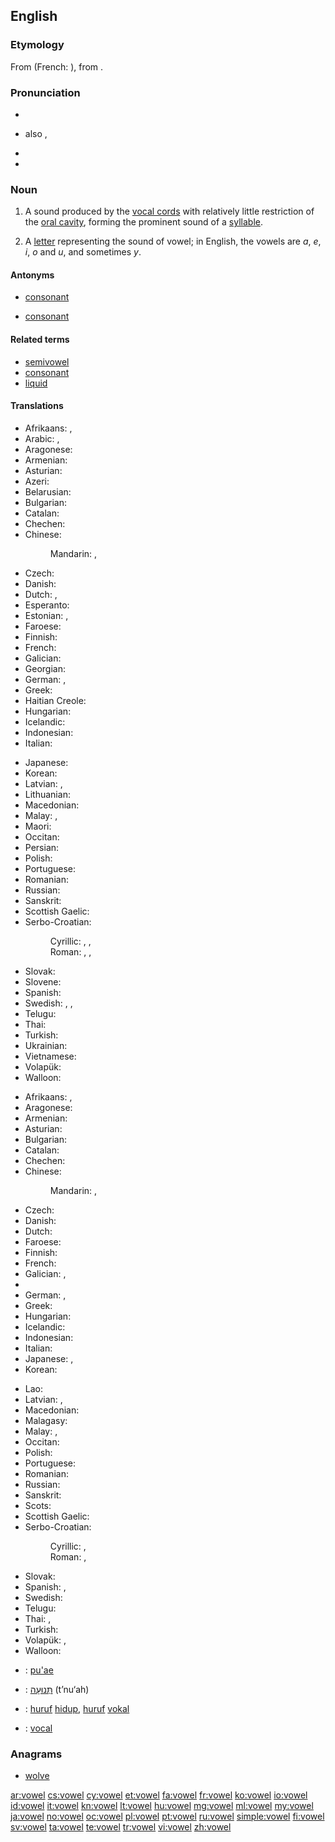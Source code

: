==English==
{{wikipedia}}

===Etymology===
From {{etyl|fro}} {{term|vouel|lang=fro}} (French: {{term|voyelle|lang=fr}}), from {{etyl|la}} {{term|vocalis|vōcālis|voiced|lang=la}}.

===Pronunciation===
* {{IPA|/ˈvaʊəl/}}
* {{a|US}} also {{IPA|/vaʊl/}}, {{X-SAMPA|/vaUl/}}
* {{audio|en-us-vowel.ogg|Audio (US)}}
* {{rhymes|aʊəl|aʊl}}

===Noun===
{{en-noun}}

# {{phonetics}} A sound produced by the [[vocal cords]] with relatively little restriction of the [[oral cavity]], forming the prominent sound of a [[syllable]].
# A [[letter]] representing the sound of vowel; in English, the vowels are ''a'', ''e'', ''i'', ''o'' and ''u'', and sometimes ''y''.

====Antonyms====
* {{sense|sound}} [[consonant]]
* {{sense|letter}} [[consonant]]

====Related terms====
* [[semivowel]]
* [[consonant]]
* [[liquid]]

====Translations====
{{trans-top|sound}}
* Afrikaans: {{t+|af|klinker}}, {{t+|af|vokaal}}
* Arabic: {{t-|ar|مصوت|m|tr=muṣawwat}}, {{t-|ar|حركة|f|tr=Háraka}}
* Aragonese: {{t-|an|vocal|f}}
* Armenian: {{t-|hy|ձայնավոր|tr=jaynavor}}
* Asturian: {{t-|ast|vocal|f}}
* Azeri: {{t|az|sait}}
* Belarusian: {{t|be|галосны|m|tr=halósny|sc=Cyrl}}
* Bulgarian: {{t+|bg|гласна|f|tr=glásna|sc=Cyrl}}
* Catalan: {{t+|ca|vocal|f}}
* Chechen: {{tø|ce|мукъаме}}
* Chinese:
*: Mandarin: {{t-|cmn|母音|tr=mǔyīn|sc=Hani}}, {{t-|cmn|元音|tr=yuányīn|sc=Hani}}
* Czech: {{t-|cs|samohláska|f}}
* Danish: {{t-|da|vokal|c}}
* Dutch: {{t+|nl|klinker|m}}, {{t-|nl|klinkerklank|m}}
* Esperanto: {{t-|eo|vokalo}}
* Estonian: {{t|et|täishäälik}}, {{t|et|vokaal}}
* Faroese: {{t-|fo|sjálvljóð|n}}
* Finnish: {{t+|fi|vokaali}}
* French: {{t+|fr|voyelle|f}}
* Galician: {{t+|gl|vogal|f}}
* Georgian: {{t|ka|ხმოვანი|tr=xmovani|sc=Geor}}
* German: {{t+|de|Vokal|m}}, {{t+|de|Selbstlaut|m}}
* Greek: {{t+|el|φωνήεν|n|tr=foníen|sc=Grek}}
* Haitian Creole: {{tø|ht|vwayèl}}
* Hungarian: {{t+|hu|magánhangzó}}
* Icelandic: {{t+|is|sérhljóð|n}}
* Indonesian: {{t+|id|vokal}}
* Italian: {{t+|it|vocale|f}}
{{trans-mid}}
* Japanese: {{t+|ja|母音|tr=ぼいん, boin}}
* Korean: {{t+|ko|모음|tr=mo-eum,母音|sc=Kore}}
* Latvian: {{t-|lv|patskanis|m}}, {{t-|lv|vokālis|m}}
* Lithuanian: {{t|lt|balsis}}
* Macedonian: {{t-|mk|самогласка|f|tr=samóglaska}}
* Malay: {{t-|ms|bunyi hidup}}, {{t-|ms|vokal}}
* Maori: {{t-|mi|oro puare}}
* Occitan: {{t+|oc|vocala|f}}
* Persian: {{t|fa|واکه|tr=vâke|sc=fa-Arab}}
* Polish: {{t+|pl|samogłoska|f}}
* Portuguese: {{t+|pt|vogal|f}}
* Romanian: {{t+|ro|vocală|f}}
* Russian: {{t+|ru|гласный|m|tr=glásnyj}}
* Sanskrit: {{t-|sa|स्वर|m|tr=svará}}
* Scottish Gaelic: {{t-|gd|fuaimreag|f}}
* Serbo-Croatian:
*: Cyrillic: {{t-|sh|самоглас|m}}, {{t-|sh|самогласник|m|alt=са̏могласнӣк}}, {{t-|sh|вокал|m|alt=во̀ка̄л}}
*: Roman: {{t-|sh|samoglas|m}}, {{t-|sh|samoglasnik|m|alt=sȁmoglasnīk}}, {{t-|sh|vokal|m|alt=vòkāl}}
* Slovak: {{t-|sk|samohláska|f}}
* Slovene: {{t|sl|samoglasnik|m}}
* Spanish: {{t+|es|vocal|f}}
* Swedish: {{t+|sv|vokal|c}}, {{t-|sv|vokalljud|n}}, {{t+|sv|självljud|n}} {{qualifier|archaic}}
* Telugu: {{t+|te|అచ్చు|tr=acchu}}
* Thai: {{t-|th|สระ|tr=sàrà}}
* Turkish: {{t+|tr|ünlü}}
* Ukrainian: {{t|uk|голосний|m|tr=holósnyj|sc=Cyrl}}
* Vietnamese: {{t+|vi|nguyên âm}}
* Volapük: {{t+|vo|vokat}}
* Walloon: {{t+|wa|voyale|f}}
{{trans-bottom}}

{{trans-top|letter}}
* Afrikaans: {{t+|af|klinker}}, {{t+|af|vokaal}}
* Aragonese: {{t-|an|vocal|f}}
* Armenian: {{t-|hy|ձայնավոր|tr=jaynavor}}
* Asturian: {{t-|ast|vocal|f}}
* Bulgarian: {{t+|bg|гласна|f|tr=glásna|sc=Cyrl}}
* Catalan: {{t+|ca|vocal|f}}
* Chechen: {{tø|ce|мукъаме}}
* Chinese:
*: Mandarin: {{t-|cmn|母音|tr=mǔyīn|sc=Hani}}, {{t-|cmn|元音|tr=yuányīn|sc=Hani}}
* Czech: {{t-|cs|samohláska|f}}
* Danish: {{t-|da|vokal|c}}
* Dutch: {{t+|nl|klinker|m}}
* Faroese: {{t-|fo|sjálvljóð|n}}
* Finnish: {{t+|fi|vokaali}}
* French: {{t+|fr|voyelle|f}}
* Galician: {{t+|gl|vogal|f}}, {{t-|gl|letra vogal|f}}
* {{trreq|Georgian}}
* German: {{t+|de|Vokal|m}}, {{t+|de|Selbstlaut|m}}
* Greek: {{t+|el|φωνήεν|n|tr=foníen|sc=Grek}}
* Hungarian: {{t+|hu|magánhangzó}}
* Icelandic: {{t-|is|sérhljóði|m}}
* Indonesian: {{t+|id|vokal}}
* Italian: {{t+|it|vocale|f}}
* Japanese: {{t+|ja|母音|tr=ぼいん, boin}}, {{t-|ja|母音字|tr=ぼいんじ, boinji}}
* Korean: {{t+|ko|모음|tr=mo-eum,母音|sc=Kore}}
{{trans-mid}}
* Lao: {{t|lo|ສະຫລະ|tr=sálā|sc=Laoo}}
* Latvian: {{t-|lv|patskanis|m}}, {{t-|lv|vokālis|m}}
* Macedonian: {{t-|mk|самогласка|f|tr=samóglaska}}
* Malagasy: {{t+|mg|zanatsoratra}}
* Malay: {{t-|ms|huruf hidup}}, {{t-|ms|vokal}}
* Occitan: {{t+|oc|vocala|f}}
* Polish: {{t+|pl|samogłoska|f}}
* Portuguese: {{t+|pt|vogal|f}}
* Romanian: {{t+|ro|vocală|f}}
* Russian: {{t-|ru|гласная|f|tr=glásnaja}}
* Sanskrit: {{t-|sa|स्वर|m|tr=svará}}
* Scots: {{tø|sco|vouel}}
* Scottish Gaelic: {{t-|gd|fuaimreag|f}}
* Serbo-Croatian:
*: Cyrillic: {{t-|sh|самоглас|m}}, {{t-|sh|самогласник|m|alt=са̏могласнӣк}}
*: Roman: {{t-|sh|samoglas|m}}, {{t-|sh|samoglasnik|m|alt=sȁmoglasnīk}}
* Slovak: {{t-|sk|samohláska|f}}
* Spanish: {{t+|es|vocal|f}}, {{t-|es|letra vocal|f}}
* Swedish: {{t+|sv|vokal|c}}
* Telugu: {{t+|te|అచ్చు|tr=acchu}}
* Thai: {{t|th|เสียงสระ|tr=sĭang sà|sc=Thai}}, {{t|th|สระ|tr=sà|sc=Thai}}
* Turkish: {{t+|tr|ünlü}}
* Volapük: {{t+|vo|vokat}}, {{t-|vo|vokatatonat}}
* Walloon: {{t+|wa|voyale|f}}
{{trans-bottom}}

{{checktrans-top}}
* {{ttbc|gn}}: [[pu'ae]]
* {{ttbc|he}}: [[תנועה|תְּנוּעָה]] (t’nu‘ah) {{f}}
* {{ttbc|id}}: [[huruf]] [[hidup]], [[huruf]] [[vokal]]
* {{ttbc|ia}}: [[vocal#Interlingua|vocal]]
{{trans-bottom}}

===Anagrams===
* [[wolve#English|wolve]]

[[ar:vowel]]
[[cs:vowel]]
[[cy:vowel]]
[[et:vowel]]
[[fa:vowel]]
[[fr:vowel]]
[[ko:vowel]]
[[io:vowel]]
[[id:vowel]]
[[it:vowel]]
[[kn:vowel]]
[[lt:vowel]]
[[hu:vowel]]
[[mg:vowel]]
[[ml:vowel]]
[[my:vowel]]
[[ja:vowel]]
[[no:vowel]]
[[oc:vowel]]
[[pl:vowel]]
[[pt:vowel]]
[[ru:vowel]]
[[simple:vowel]]
[[fi:vowel]]
[[sv:vowel]]
[[ta:vowel]]
[[te:vowel]]
[[tr:vowel]]
[[vi:vowel]]
[[zh:vowel]]